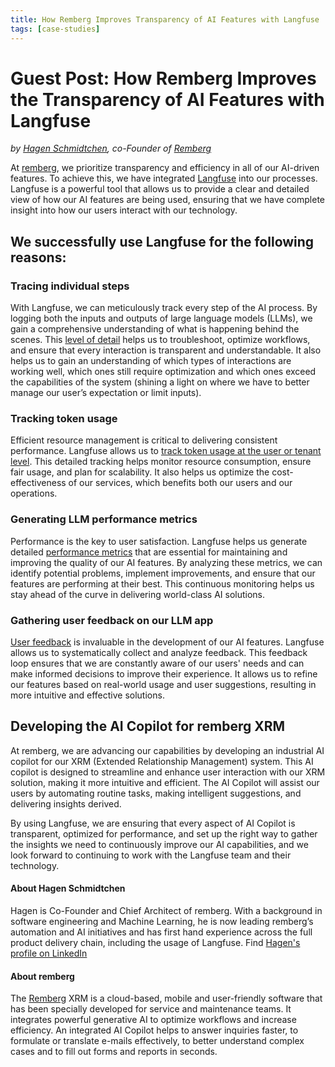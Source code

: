 ```yaml
---
title: How Remberg Improves Transparency of AI Features with Langfuse
tags: [case-studies]
---
```


# Guest Post: How Remberg Improves the Transparency of AI Features with Langfuse

_by [Hagen Schmidtchen](https://www.linkedin.com/in/hagen-schmidtchen/), co-Founder of [Remberg](https://remberg.de/)_

At [remberg](https://remberg.de), we prioritize transparency and efficiency in all of our AI-driven features. To achieve this, we have integrated [Langfuse](/docs) into our processes. Langfuse is a powerful tool that allows us to provide a clear and detailed view of how our AI features are being used, ensuring that we have complete insight into how our users interact with our technology.

## We successfully use Langfuse for the following reasons:
### Tracing individual steps
With Langfuse, we can meticulously track every step of the AI process. By logging both the inputs and outputs of large language models (LLMs), we gain a comprehensive understanding of what is happening behind the scenes. This [level of detail](/docs/tracing) helps us to troubleshoot, optimize workflows, and ensure that every interaction is transparent and understandable. It also helps us to gain an understanding of which types of interactions are working well, which ones still require optimization and which ones exceed the capabilities of the system (shining a light on where we have to better manage our user’s expectation or limit inputs). 

### Tracking token usage
Efficient resource management is critical to delivering consistent performance. Langfuse allows us to [track token usage at the user or tenant level](/docs/model-usage-and-cost). This detailed tracking helps monitor resource consumption, ensure fair usage, and plan for scalability. It also helps us optimize the cost-effectiveness of our services, which benefits both our users and our operations.

### Generating LLM performance metrics
Performance is the key to user satisfaction. Langfuse helps us generate detailed [performance metrics](/docs/analytics/overview) that are essential for maintaining and improving the quality of our AI features. By analyzing these metrics, we can identify potential problems, implement improvements, and ensure that our features are performing at their best. This continuous monitoring helps us stay ahead of the curve in delivering world-class AI solutions.

### Gathering user feedback on our LLM app
[User feedback](/docs/scores/user-feedback) is invaluable in the development of our AI features. Langfuse allows us to systematically collect and analyze feedback. This feedback loop ensures that we are constantly aware of our users' needs and can make informed decisions to improve their experience. It allows us to refine our features based on real-world usage and user suggestions, resulting in more intuitive and effective solutions.

## Developing the AI Copilot for remberg XRM
At remberg, we are advancing our capabilities by developing an industrial AI copilot for our XRM (Extended Relationship Management) system. This AI copilot is designed to streamline and enhance user interaction with our XRM solution, making it more intuitive and efficient. The AI Copilot will assist our users by automating routine tasks, making intelligent suggestions, and delivering insights derived.

By using Langfuse, we are ensuring that every aspect of AI Copilot is transparent, optimized for performance, and set up the right way to gather the insights we need to continuously improve our AI capabilities, and we look forward to continuing to work with the Langfuse team and their technology.


#### About Hagen Schmidtchen
Hagen is Co-Founder and Chief Architect of remberg. With a background in software engineering and Machine Learning, he is now leading remberg’s automation and AI initiatives and has first hand experience across the full product delivery chain, including the usage of Langfuse. 
Find [Hagen's profile on LinkedIn](https://www.linkedin.com/in/hagen-schmidtchen/)

#### About remberg
The [Remberg](https://remberg.de/) XRM is a cloud-based, mobile and user-friendly software that has been specially developed for service and maintenance teams. It integrates powerful generative AI to optimize workflows and increase efficiency. An integrated AI Copilot helps to answer inquiries faster, to formulate or translate e-mails effectively, to better understand complex cases and to fill out forms and reports in seconds.